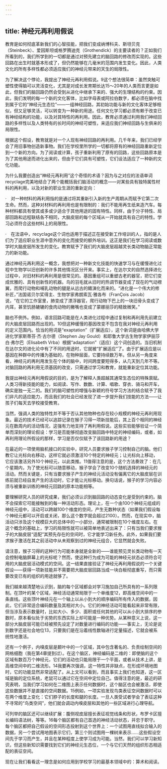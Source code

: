 ```yaml
---
---
---
```

title: 神经元再利用假说
---




教育是如何彻底革新我们的心智技能，把我们变成纳博科夫、斯坦贝克（Steinbeck）、爱因斯坦或格罗腾迪克（Grothendick）的主要读者的？正如我们所看到的，我们所学到的一切都是通过对预先建立的脑回路的修改而实现的。这些回路在出生时就基本形成了，但仍然能够在几毫米的范围内发生变化。因此，人类文化的所有多样性都必须适应我们的神经元带来的天生的局限性。

为了解决这个悖论，我提出了神经元再利用假说。9这个想法很简单：虽然突触可塑性使得脑可以灵活变化，尤其是对成长发育期长达15～20年的人类而言更是如此，但我们的脑回路仍然会受到从进化中继承下来的、强大的生理结构的约束。因此，我们发明的每一个新的文化客体，比如字母表或阿拉伯数字，都必须在脑中找到属于它的“神经元生态位”——一组神经回路，其初始功能与新的文化客体足够相似，但又足够灵活，可以转变为一种新的用途。任何文化学习都必须有赖于改变已有神经结构的功能，以及对其特性的再利用。因此，教育必须通过利用我们神经回路的多样性以及人类特有的长时间的神经可塑性，来适应我们神经回路与生俱来的局限性。

根据这个假设，教育就是对一个人现有神经回路的再利用。几千年来，我们已经学会了用旧事物创造新事物。我们在学校里所学的一切都将原有的神经回路重新定位到一个新的方向。为了阅读或计算，孩子重新利用了原有的回路，这些回路原本是为了其他用途而进化出来的，但由于它们具有可塑性，它们设法适应了一种新的文化功能。

为什么我要创造出“神经元再利用”这个奇怪的术语？因为与之对应的法语单词recyclage完美地结合了两个能概括我们脑活动的概念——对某些具有独特属性材料的再利用，以及对新的职业生涯的重新定向：

·　对一种材料的再利用指的是通过将其重新引入新的生产周期从而赋予它第二次生命。然而，这种对材料的再利用也是有限制的：我们不能用再生纸来造汽车。每种材料都具有使其或多或少适合于其他用途的固有特性。同样，由于分子特性、局部回路和远程联结各不相同，大脑皮层的每个区域从一开始就具有自己的特性。学习必须符合这些材料上的局限性。

·　在法语中，recyclage这个词也适用于描述正在接受新工作培训的人，指的是人们为了适应职业生涯中意外的变化而接受的额外培训。这正是我们在学习阅读或数学时大脑皮层所发生的变化。教育赋予了我们的大脑皮层超越灵长类动物脑正常能力的新功能。

通过神经元再利用这一概念，我想把对一种新文化技能的快速学习与在缓慢进化过程中生物学以旧创新的许多其他情况区分开来。事实上，在达尔文的自然选择进化过程中，对旧材料的再利用是很常见的。基因重组可以重塑古老的器官，把它们变成优雅的、具有创新性的机器。鸟的羽毛就从旧时的热调节器变成了现在的气动襟翼，而爬行动物和哺乳动物的腿是从远古的鳍演化而来的。“进化是一个伟大的修补匠，”法国诺贝尔奖得主、生物学家弗朗索瓦·雅各布（FranÇois Jacob）说，“在它的工作室里，肺变成了漂浮器官，爬行动物下巴上的一块旧骨头变成了内耳，甚至饥肠辘辘的食肉动物的撇嘴也变成了蒙娜丽莎的精致微笑。”

脑也不例外。例如，语言回路可能是在人类进化过程中通过复制和再利用先前建立的大脑皮层回路而出现的。10但这种缓慢的基因改变不包含在我对神经元再利用的定义范围内。恰当的用词是“exaptation”（扩展适应），这个新词是由哈佛大学进化学家斯蒂芬·杰·古尔德（Stephen Jay Gould）和耶鲁大学古生物学家伊丽莎白·弗尔巴（Elisabeth Vrba）根据“adaptation”（适应）这个词创造的。当旧机制在达尔文的进化论中有了不同的用途时，它就被“扩展适应”了。由于扩展适应是以基因在种群中的传播为基础的，在物种层面，它要持续数万年。但从另一角度来看，神经元的再利用发生在个体的脑中，时间跨度要短得多，从几天到几年不等。对脑回路的再利用无须基因的改变，只需通过学习和教育，就能重新定位其功能。

我提出神经元再利用假说的目的，是为了解释人类超越其通常生态位的特殊禀赋。人类习得新技能的能力，如阅读、写作、数数、计算、唱歌、穿衣、骑马和开车，确实是独一无二的。我们的脑可塑性的增强与新颖的符号学习方法的结合赋予了我们非凡的适应能力，而且我们的社会已经发现了进一步提升我们技能的方法——让孩子们每天去学校接受教育。

当然，强调人类的独特性并不等于否认其他物种也存在较小规模的神经元再利用现象。最近的技术已经可以追踪记录在猴子习得一项新技能后，其上百个相同的神经元在数周内的活动情况，这强有力地支持了再利用假说。这些实验能够验证一个简单而深刻的理论假设：学习是否能够彻底改变脑回路中特定的神经编码，或者，如再利用理论所假设的那样，学习是否仅仅赋予了该回路新的用途？

在最近的一项使用脑机接口的实验中，研究人员要求猴子学习控制自己的脑。他们教它让光标向右移动，这样它就必须激活10个特定的神经元；让光标向上移动，它应该激活另外10个神经元，以此类推。11值得注意的是，这个方法奏效了：在几个星期内，为了使光标可以随意移动，猴子学会了改变10个随机选择的神经元的活动。然而关键是，只有当要求猴子产生的神经元活动没有偏离它的大脑皮层在训练前就已经自发产生的活动时，它才能让光标移动。换句话说，猴子的学习内容必须与被重新训练的神经元回路的原本功能相等。

要理解研究人员的研究成果，我们必须认识到脑回路的动态变化是受到约束的。脑不会探索它可能接触到的每一种活动形态。理论上，在一个由100个神经元组成的神经元组中，活动可以跨越100个维度的空间，产生无数种状态（如果我们假设每个神经元都可以开启或关闭，那么这个数字就会超过2100）。然而，在现实中，脑活动只涉及这个规模巨大的总体中的一小部分，通常被限制在10个维度左右。在这个概念的基础上，学习的局限性就可以被简单地表述出来了：只有当我们要求猴子的大脑皮层“适配”其预先存在的空间时，它才能学习新任务。此外，如果我们要求猴子激活在其之前活动中从未观察到过的神经元组合，它显然就会失败。

请注意，猴子习得的这种行为可能本身就是全新的——谁能预见灵长类动物有一天会控制电脑屏幕上的光标呢？然而，使这种行为成为可能的神经元状态必须符合可用的大脑皮层活动模式的空间。这一结果直接验证了神经元再利用假说的一个关键假设——获得一项新技能并不需要把大脑皮层回路当成一块白板彻底重写，而只需要改变已有的组织的用途就够了。

我们越来越清楚地认识到，脑的每个区域都会对学习施加自己所具有的一系列限制。在顶叶的某个区域，神经活动通常局限于一个单维度12，即高维空间中的一条直线。这些顶叶神经元在一个轴上以从小到大的顺序编码所有传入的数据，因此，它们非常适合编码数量及其相对大小。它们的神经活动可能看起来非常有限，但当涉及表示数量时，比如大小、多少、面积或任何其他的可以从小到大排序的参数时，原本看似处于劣势的东西实际上却可能是一种优势。从某种意义上说，这一部分大脑皮层可能已经被预先设定了对数量进行编码的功能——事实上，无论是说到数字还是社会地位13，只要我们是在沿着线性数轴进行定量描述，它就会被系统性地激活。

还有一个例子，内嗅皮层是颞叶中的一个区域，其中包含著名的、负责绘制空间的网格细胞（我在第4章提到过）。在这个脑区，神经编码是二维的：即使脑的这个区域有数百万个神经元，它们的活动也只能局限于一个平面，或者从技术上讲，是高维空间中的二维流形。14我要再次强调，这一特性并非缺点，在形成环境地图时，它的功能显然非常适配了。从上文可以看到，而且事实上我们也知道，这一区域是脑的定位系统，老鼠可以通过它在空间中定位自己。值得注意的是，最近的研究表明，当我们学习如何在二维图上表示任何数据时，这个脑区也会被激活，即使这些数据并不是直接的空间数据。15例如，一项实验发现鸟类表征空间数据时可以在两个维度上变化：它们脖子的长度和腿的长度。一旦人类受试者学会了表征这种不寻常的“鸟类空间”，他们就会调动内嗅皮层和其他的一些区域进行心理导航。

可列举的脑区还可以继续扩展：腹侧视皮层擅长表征视觉线条和形状，布罗卡区擅长编码语法树，等等。16每个脑区都有自己首选的神经活动状态，并忠于职守。每个脑区都把自己假设的空间形态投射到这个世界上：一个试图用直线拟合输入的数据，另一个尝试用地图表示它们，第三个则试图用一棵树来表示……这些假设空间先于学习而产生，并且在某种程度上使学习成为可能。当然，我们可以学习新知识，但这些新知识需要找到它们的神经元生态位，一个与它们天然的组织形态相适配的表征空间。

现在让我们看看这一理念是如何应用到学校学习的最基本领域中的：算术和阅读。